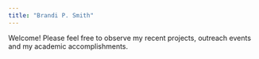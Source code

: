 ```yaml
---
title: "Brandi P. Smith"
---
```


Welcome! Please feel free to observe my recent projects, outreach events and my academic accomplishments. 
